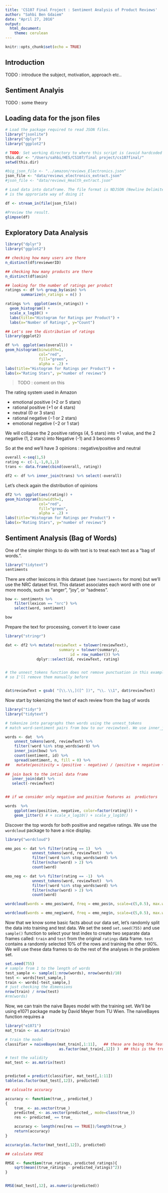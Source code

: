 ```yaml
---
title: 'CS107 Final Froject : Sentiment Analysis of Product Reviews'
author: "Sahbi Ben Gdaiem"
date: "April 27, 2016"
output: 
  html_document: 
    theme: cerulean
---
```


```r
knitr::opts_chunk$set(echo = TRUE)
```

## Introduction

TODO : introduce the subject, motivation, approach etc..

## Sentiment Analyis

TODO : some theory 

## Loading data for the json files 

```r

# Load the package required to read JSON files.
library("jsonlite")
library("dplyr")
library("ggplot2")

# TODO: Set working directory to where this script is (avoid hardcoded paths)
this.dir <- "/Users/sahbi/HES/CS107/final project/cs107final/"
setwd(this.dir)

#big_json_file <- "../amazon/reviews_Electronics.json"
json_file <- "data/reviews_electronics_extract.json"
#json_file <- "data/reviews_Health_extract.json"

# Load data into dataframe. The file format is NDJSON (Newline Delimited JSON), So stream_in
# is the approriate way of doing it 

df <- stream_in(file(json_file))

#Preview the result.
glimpse(df)
```

## Exploratory Data Analysis

```r
library("dplyr")
library("ggplot2")

## checking how many users are there 
n_distinct(df$reviewerID)

## checking how many products are there
n_distinct(df$asin)

## looking for the number of ratings per product
ratings <- df %>% group_by(asin) %>%
       summarize(n_ratings = n() )

ratings %>%  ggplot(aes(n_ratings)) + 
  geom_histogram() + 
  scale_x_log10() +
  labs(title="Histogram for Ratings per Product") +
  labs(x="Number of Ratings", y="Count") 

## Let's see the distribution of ratings 
library(ggplot2)

df %>%  ggplot(aes(overall)) + 
geom_histogram(binwidth=1,
               col="red", 
               fill="green",
               alpha = .2) + 
labs(title="Histogram for Ratings per Product") +
labs(x="Rating Stars", y="number of reviews") 


```

> TODO : coment on this


The rating system used in Amazon 

* emotional positive (+2 or 5 stars)
* rational positive (+1 or 4 stars)
* neutral (0 or 3 stars)
* rational negative (−1 or 2 stars)
* emotional negative (−2 or 1 star)

We will collapse the 2 positive ratings (4, 5 stars) into +1 value, and the 2 negative (1, 2 stars) into Negative (-1)  and 3 becomes 0

So at the end we'll have 3 opinions : negative/positive and neutral

```r
overall <-seq(1,5)
rating <- c(-1,-1,0,1,1)
trans <- data.frame(cbind(overall, rating))

df2 <- df %>% inner_join(trans) %>% select(-overall)

```


Let's check again the distribution of opinions

```r
df2 %>%  ggplot(aes(rating)) + 
geom_histogram(binwidth=1,
               col="red", 
               fill="green",
               alpha = .2) + 
labs(title="Histogram for Ratings per Product") +
labs(x="Rating Stars", y="number of reviews") 

```




## Sentiment Analysis (Bag of Words)

One of the simpler things to do with text is to treat each text as a "bag of words.".

```r
library("tidytext")
sentiments
```

There are other lexicons in this dataset (see `?sentiments` for more) but we'll use the NRC dataset first. This dataset associates each word with one or more moods, such as "anger", "joy", or "sadness".

```r
bow <- sentiments %>%
    filter(lexicon == "nrc") %>%
    select(word, sentiment)

bow
```

Prepare the text for processing, convert it to lower case

```r
library("stringr")

dat <- df2 %>% mutate(reviewText = tolower(reviewText),
                        summary = tolower(summary),
                             id = row_number()) %>% 
              dplyr::select(id, reviewText, rating)


# the unnest_tokens function does not remove punctuation in this example "best.I" 
# so I'll remove them manually before


dat$reviewText = gsub( "[\\.\\,]([^ ])", "\\. \\1", dat$reviewText)

```


Now start by tokenizing the text of each review from the bag of words

```r
library("tidyr")
library("tidytext")

# tokenize into paragraphs then words using the unnest_tokens
# match word-sentiment pairs from bow to our reviewtext. We use inner_join function from dplyr.

words <- dat  %>%
    unnest_tokens(word, reviewText) %>%
    filter(!word %in% stop_words$word) %>%
    inner_join(bow) %>%
    count(sentiment, id) %>%
    spread(sentiment, n, fill = 0) %>%
##   mutate(positivity = (positive - negative) / (positive + negative + 1)) %>%
    
## join back to the intial data frame
   inner_join(dat) %>%
   select(-reviewText)


## if we consider only negative and positive features as  predictors

words  %>%
    ggplot(aes(positive, negative, color=factor(rating))) + 
    geom_jitter() # + scale_x_log10() + scale_y_log10()


```

Discover the top words for both positive and negative ratings. We use the `wordcloud` package to have a nice display. 


```r
library("wordcloud")

emo_pos <- dat %>% filter(rating == 1)  %>%
            unnest_tokens(word, reviewText)  %>%
            filter(!word %in% stop_words$word) %>%
            filter(nchar(word) > 2) %>%
            count(word) 

emo_neg <- dat %>% filter(rating == -1)  %>%
            unnest_tokens(word, reviewText)  %>%
            filter(!word %in% stop_words$word) %>%
            filter(nchar(word) > 2) %>%
            count(word) 

wordcloud(words = emo_pos$word, freq = emo_pos$n, scale=c(5,0.5), max.words=100, random.order=FALSE, rot.per=0.35, use.r.layout=FALSE, colors=brewer.pal(8, "Dark2"))

wordcloud(words = emo_neg$word, freq = emo_neg$n, scale=c(5,0.5), max.words=100, random.order=FALSE, rot.per=0.35, use.r.layout=FALSE, colors=brewer.pal(8, "Dark2"))

```










Now that we know some basic facts about our data set, 
let's randomly split the data into training and test data. 
We set the seed `set.seed(755)` and use `sample()` function to select 
your test index to create two separate data frames
called: `train` and `test` from the original `ratings` data frame. 
 `test` contains a randomly selected 10% of the rows and training the other 90%. We will 
use these data frames to do the rest of the analyses in the problem set.


```r

set.seed(755)
# sample from 1 to the length of words
test_sample <- sample(1:nrow(words), nrow(words)/10) 
test <- words[test_sample,]
train <- words[-test_sample,]
# just checking the dimensions
nrow(train) / nrow(test)
#rm(words)
```


Now, we can train the naive Bayes model with the training set. We'll be using e1071 package made by David Meyer from TU Wien.
The naiveBayes function requires a 

```r
library("e1071")
mat_train <- as.matrix(train)

# train the model
classifier = naiveBayes(mat_train[,1:11],   ## these are being the features
                        as.factor(mat_train[,12]) )  ## this is the truth y

# test the validity
mat_test <- as.matrix(test)


predicted = predict(classifier, mat_test[,1:11])
table(as.factor(mat_test[,12]), predicted)

## calcualte accuracy

accuracy <- function(true_, predicted_) 
{
	true_ <- as.vector(true_)
	predicted_ <- as.vector(predicted_, mode=class(true_))
	res <- predicted_ == true_

	accuracy <- length(res[res == TRUE])/length(true_)
	return(accuracy)
}

accuracy(as.factor(mat_test[,12]), predicted)

## calculate RMSE

RMSE <- function(true_ratings, predicted_ratings){
    sqrt(mean((true_ratings - predicted_ratings)^2))
}


RMSE(mat_test[,12], as.numeric(predicted))


```

